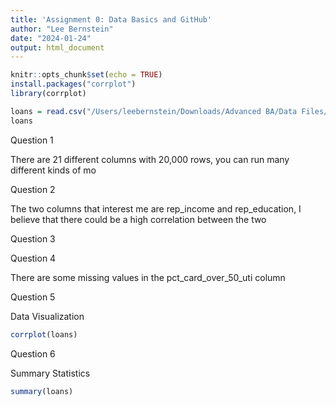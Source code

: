 ```yaml
---
title: 'Assignment 0: Data Basics and GitHub'
author: "Lee Bernstein"
date: "2024-01-24"
output: html_document
---
```


```r
knitr::opts_chunk$set(echo = TRUE)
install.packages("corrplot")
library(corrplot)
```

```r
loans = read.csv("/Users/leebernstein/Downloads/Advanced BA/Data Files/loan_default_data_set.csv")
loans
```

Question 1

There are 21 different columns with 20,000 rows, you can run many different kinds of mo

Question 2 

The two columns that interest me are rep_income and rep_education, I believe that there could be a high correlation between the two

Question 3


Question 4

There are some missing values in the pct_card_over_50_uti column

Question 5

Data Visualization

```r
corrplot(loans)
```

Question 6

Summary Statistics
```r
summary(loans)
```








